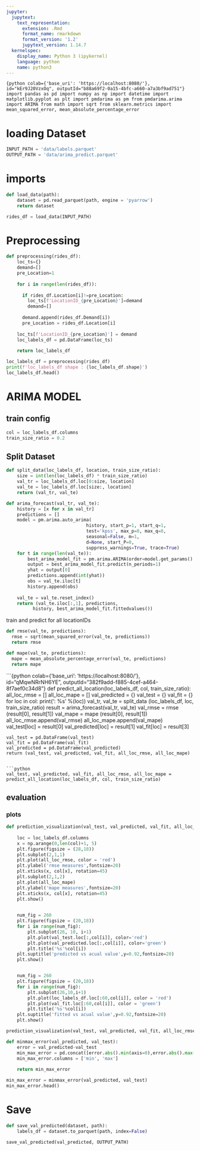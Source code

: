 ```yaml
---
jupyter:
  jupytext:
    text_representation:
      extension: .Rmd
      format_name: rmarkdown
      format_version: '1.2'
      jupytext_version: 1.14.7
  kernelspec:
    display_name: Python 3 (ipykernel)
    language: python
    name: python3
---
```


```{python colab={'base_uri': 'https://localhost:8080/'}, id="kEr9J20VzxOq", outputId="b88a69f2-0a15-4bfc-a660-a7a3bf9ad751"}
import pandas as pd
import numpy as np
import datetime
import matplotlib.pyplot as plt
import pmdarima as pm
from pmdarima.arima import ARIMA
from math import sqrt
from sklearn.metrics import mean_squared_error, mean_absolute_percentage_error
```

<!-- #region id="uEOhGFuj2J3p" -->
# loading Dataset
<!-- #endregion -->

```python
INPUT_PATH = 'data/labels.parquet'
OUTPUT_PATH = 'data/arima_predict.parquet'
```

<!-- #region id="KzcJPH0e1BE6" -->
# imports
<!-- #endregion -->

```python
def load_data(path):
    dataset = pd.read_parquet(path, engine = 'pyarrow') 
    return dataset
```

```python
rides_df = load_data(INPUT_PATH)
```

# Preprocessing 

```python
def preprocessing(rides_df):
    loc_ts={}
    demand=[]
    pre_Location=1
    
    for i in range(len(rides_df)):
        
      if rides_df.Location[i]!=pre_Location:
        loc_ts[f'LocationID_{pre_Location}']=demand
        demand=[]
          
      demand.append(rides_df.Demand[i])
      pre_Location = rides_df.Location[i]
        
    loc_ts[f'LocationID_{pre_Location}'] = demand
    loc_labels_df = pd.DataFrame(loc_ts)
    
    return loc_labels_df
```

```python
loc_labels_df = preprocessing(rides_df)
print(f'loc_labels_df shape : {loc_labels_df.shape}')
loc_labels_df.head()
```

<!-- #region id="7fgxL33c7yRz" -->
# ARIMA MODEL
<!-- #endregion -->

<!-- #region id="Ty2gmgJ3Yuig" -->
## train config 
<!-- #endregion -->

```python
col = loc_labels_df.columns
train_size_ratio = 0.2
```

## Split Dataset

```python
def split_data(loc_labels_df, location, train_size_ratio):
    size = int(len(loc_labels_df) * train_size_ratio)
    val_tr = loc_labels_df.loc[0:size, location]
    val_te = loc_labels_df.loc[size:, location]
    return (val_tr, val_te)
```

```python
def arima_forecast(val_tr, val_te):
    history = [x for x in val_tr]
    predictions = []
    model = pm.arima.auto_arima(
                              history, start_p=1, start_q=1,
                              test='kpss', max_p=8, max_q=8,
                              seasonal=False, m=1,
                              d=None, start_P=0,
                              suppress_warnings=True, trace=True)
    for t in range(len(val_te)):
        best_arima_model_fit = pm.arima.ARIMA(order=model.get_params().get("order")).fit(history)
        output = best_arima_model_fit.predict(n_periods=1)
        yhat = output[0]
        predictions.append(int(yhat))
        obs = val_te.iloc[t]
        history.append(obs)
    
    val_te = val_te.reset_index()
    return (val_te.iloc[:,1], predictions,
          history, best_arima_model_fit.fittedvalues())

```

<!-- #region id="SllaVhLm3UCg" -->
train and predict for all locationIDs

<!-- #endregion -->

```python
def rmse(val_te, predictions):
  rmse = sqrt(mean_squared_error(val_te, predictions))
  return rmse
```

```python
def mape(val_te, predictions):
  mape = mean_absolute_percentage_error(val_te, predictions)
  return mape
```

```{python colab={'base_uri': 'https://localhost:8080/'}, id="qMqwNRrNH6YE", outputId="382f9add-f885-4cef-a464-8f7aef0c34d8"}
def predict_all_location(loc_labels_df, col, train_size_ratio):
    all_loc_rmse = []
    all_loc_mape = []
    val_predicted = {}
    val_test = {}
    val_fit = {}
    for loc in col:
        print('\n\nlocation: %s' %(loc))
        val_tr, val_te = split_data (loc_labels_df, loc, train_size_ratio)
        result = arima_forecast(val_tr, val_te)
        val_rmse = rmse (result[0], result[1])
        val_mape = mape (result[0], result[1])
        all_loc_rmse.append(val_rmse)
        all_loc_mape.append(val_mape)
        val_test[loc] = result[0]
        val_predicted[loc] = result[1]
        val_fit[loc] = result[3]
    
    val_test = pd.DataFrame(val_test)
    val_fit = pd.DataFrame(val_fit)
    val_predicted = pd.DataFrame(val_predicted)
    return (val_test, val_predicted, val_fit, all_loc_rmse, all_loc_mape)
```

```python
val_test, val_predicted, val_fit, all_loc_rmse, all_loc_mape = predict_all_location(loc_labels_df, col, train_size_ratio)
```

<!-- #region id="t9TmKfCS3Fpx" -->
## evaluation
<!-- #endregion -->

<!-- #region id="uOVSHf307_OO" -->
### plots
<!-- #endregion -->

```python
def prediction_visualization(val_test, val_predicted, val_fit, all_loc_rmse, all_loc_mape, loc_labels_df):
    
    loc = loc_labels_df.columns
    x = np.arange(0,len(col)+1, 5)
    plt.figure(figsize = (28,18))
    plt.subplot(2,1,1)
    plt.plot(all_loc_rmse, color = 'red')
    plt.ylabel('rmse measures',fontsize=20)
    plt.xticks(x, col[x], rotation=45)
    plt.subplot(2,1,2)
    plt.plot(all_loc_mape)
    plt.ylabel('mape measures',fontsize=20)
    plt.xticks(x, col[x], rotation=45)
    plt.show()
    

    num_fig = 260
    plt.figure(figsize = (20,18))
    for i in range(num_fig):
        plt.subplot(26, 10, i+1)
        plt.plot(val_test.loc[:,col[i]], color='red')
        plt.plot(val_predicted.loc[:,col[i]], color='green')
        plt.title('%s'%col[i])
    plt.suptitle('predicted vs acual value',y=0.92,fontsize=20)
    plt.show()


    num_fig = 260
    plt.figure(figsize = (20,18))
    for i in range(num_fig):
        plt.subplot(26,10,i+1)
        plt.plot(loc_labels_df.loc[:60,col[i]], color = 'red')
        plt.plot(val_fit.loc[:60,col[i]], color = 'green')
        plt.title('%s'%col[i])
    plt.suptitle('fitted vs acual value',y=0.92,fontsize=20)
    plt.show()
```

```python
prediction_visualization(val_test, val_predicted, val_fit, all_loc_rmse, all_loc_mape, loc_labels_df)
```

```python
def minmax_error(val_predicted, val_test):
    error = val_predicted-val_test
    min_max_error = pd.concat([error.abs().min(axis=0),error.abs().max(axis=0)], axis=1,sort=False)
    min_max_error.columns = ['min', 'max']
    
    return min_max_error
```

```python
min_max_error = minmax_error(val_predicted, val_test)
min_max_error.head()
```

# Save

```python
def save_val_predicted(dataset, path):
    labels_df = dataset.to_parquet(path, index=False)
```

```python
save_val_predicted(val_predicted, OUTPUT_PATH)
```
